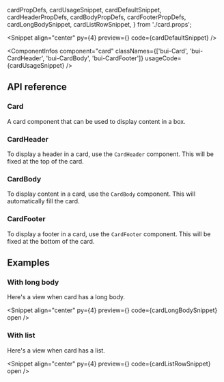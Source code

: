  cardPropDefs,
  cardUsageSnippet,
  cardDefaultSnippet,
  cardHeaderPropDefs,
  cardBodyPropDefs,
  cardFooterPropDefs,
  cardLongBodySnippet,
  cardListRowSnippet,
} from './card.props';

<PageTitle
  title="Card"
  description="A card component that can be used to display content in a box."
/>

<Snippet
  align="center"
  py={4}
  preview={<CardSnippet story="CustomSize" />}
  code={cardDefaultSnippet}
/>

<ComponentInfos
  component="card"
  classNames={['bui-Card', 'bui-CardHeader', 'bui-CardBody', 'bui-CardFooter']}
  usageCode={cardUsageSnippet}
/>

## API reference

### Card

A card component that can be used to display content in a box.

<PropsTable data={cardPropDefs} />

### CardHeader

To display a header in a card, use the `CardHeader` component. This will be fixed at the top of the card.

<PropsTable data={cardHeaderPropDefs} />

### CardBody

To display content in a card, use the `CardBody` component. This will automatically fill the card.

<PropsTable data={cardBodyPropDefs} />

### CardFooter

To display a footer in a card, use the `CardFooter` component. This will be fixed at the bottom of the card.

<PropsTable data={cardFooterPropDefs} />

## Examples

### With long body

Here's a view when card has a long body.

<Snippet
  align="center"
  py={4}
  preview={<CardSnippet story="WithLongBody" />}
  code={cardLongBodySnippet}
  open
/>

### With list

Here's a view when card has a list.

<Snippet
  align="center"
  py={4}
  preview={<CardSnippet story="WithListRow" />}
  code={cardListRowSnippet}
  open
/>
